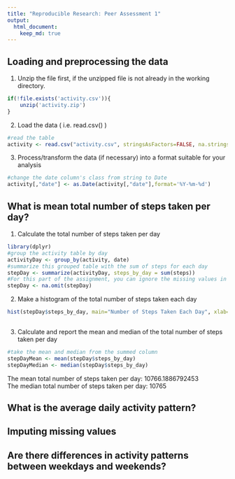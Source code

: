 ```yaml
---
title: "Reproducible Research: Peer Assessment 1"
output: 
  html_document:
    keep_md: true
---
```



## Loading and preprocessing the data  

1. Unzip the file first, if the unzipped file is not already in the working directory.  
```r
if(!file.exists('activity.csv')){
    unzip('activity.zip')
}
```

2. Load the data ( i.e. read.csv() )  
```r
#read the table
activity <- read.csv("activity.csv", stringsAsFactors=FALSE, na.strings="NA")
```

3. Process/transform the data (if necessary) into a format suitable for your analysis  
```r
#change the date column's class from string to Date
activity[,"date"] <- as.Date(activity[,"date"],format='%Y-%m-%d')
```

## What is mean total number of steps taken per day?  

1. Calculate the total number of steps taken per day  
```r
library(dplyr)
#group the activity table by day
activityDay <- group_by(activity, date)
#summarize this grouped table with the sum of steps for each day
stepDay <- summarize(activityDay, steps_by_day = sum(steps))
#For this part of the assignment, you can ignore the missing values in the dataset.
stepDay <- na.omit(stepDay)
```

2. Make a histogram of the total number of steps taken each day  
```r
hist(stepDay$steps_by_day, main="Number of Steps Taken Each Day", xlab="Number of Steps per Day", ylab="Frequency", col = "red")
    
```

3. Calculate and report the mean and median of the total number of steps taken per day
```r
#take the mean and median from the summed column
stepDayMean <- mean(stepDay$steps_by_day)
stepDayMedian <- median(stepDay$steps_by_day)
```
The mean total number of steps taken per day: 10766.1886792453  
The median total number of steps taken per day: 10765  

## What is the average daily activity pattern?  



## Imputing missing values  



## Are there differences in activity patterns between weekdays and weekends?  
